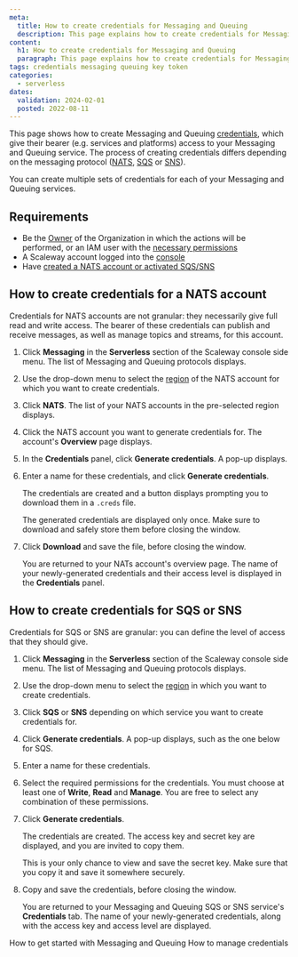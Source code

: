 ```yaml
---
meta:
  title: How to create credentials for Messaging and Queuing
  description: This page explains how to create credentials for Messaging and Queuing
content:
  h1: How to create credentials for Messaging and Queuing
  paragraph: This page explains how to create credentials for Messaging and Queuing
tags: credentials messaging queuing key token 
categories:
  - serverless 
dates:
  validation: 2024-02-01
  posted: 2022-08-11 
---
```


This page shows how to create Messaging and Queuing [credentials](/serverless/messaging/concepts/#credentials), which give their bearer (e.g. services and platforms) access to your Messaging and Queuing service. The process of creating credentials differs depending on the messaging protocol ([NATS](/serverless/messaging/concepts/#nats), [SQS](/serverless/messaging/concepts/#sns) or [SNS](/serverless/messaging/concepts/#sns)).

You can create multiple sets of credentials for each of your Messaging and Queuing services.

## Requirements

- Be the [Owner](/identity-and-access-management/iam/concepts/#owner) of the Organization in which the actions will be performed, or an IAM user with the [necessary permissions](/identity-and-access-management/iam/concepts/#permission)
- A Scaleway account logged into the [console](https://console.scaleway.com)
- Have [created a NATS account or activated SQS/SNS](/serverless/messaging/how-to/get-started/)

## How to create credentials for a NATS account

Credentials for NATS accounts are not granular: they necessarily give full read and write access. The bearer of these credentials can publish and receive messages, as well as manage topics and streams, for this account.

1. Click **Messaging** in the **Serverless** section of the Scaleway console side menu. The list of Messaging and Queuing protocols displays.

2. Use the drop-down menu to select the [region](/serverless/messaging/concepts/#region) of the NATS account for which you want to create credentials.

3. Click **NATS**. The list of your NATS accounts in the pre-selected region displays.

4. Click the NATS account you want to generate credentials for. The account's **Overview** page displays.

5. In the **Credentials** panel, click **Generate credentials**. A pop-up displays.
    <Lightbox src="scaleway-generate-nats-creds.webp" alt="" />

6. Enter a name for these credentials, and click **Generate credentials**.

    The credentials are created and a button displays prompting you to download them in a `.creds` file. 

    <Lightbox src="scaleway-nats-cred-generated.webp" alt="" />
    
    <Message type="important">
      The generated credentials are displayed only once. Make sure to download and safely store them before closing the window.
    </Message>

7. Click **Download** and save the file, before closing the window.

    You are returned to your NATs account's overview page. The name of your newly-generated credentials and their access level is displayed in the **Credentials** panel.

    <Lightbox src="scaleway-nats-credentials-display.webp" alt="" />


## How to create credentials for SQS or SNS

Credentials for SQS or SNS are granular: you can define the level of access that they should give.

1. Click **Messaging** in the **Serverless** section of the Scaleway console side menu. The list of Messaging and Queuing protocols displays.

2. Use the drop-down menu to select the [region](/serverless/messaging/concepts/#region) in which you want to create credentials.

3. Click **SQS** or **SNS** depending on which service you want to create credentials for.

4. Click **Generate credentials**. A pop-up displays, such as the one below for SQS.
    <Lightbox src="scaleway-generate-creds-sqs.webp" alt="" />

5. Enter a name for these credentials.

6. Select the required permissions for the credentials. You must choose at least one of **Write**, **Read** and **Manage**. You are free to select any combination of these permissions.

7. Click **Generate credentials**.

    The credentials are created. The access key and secret key are displayed, and you are invited to copy them.

    <Lightbox src="scaleway-sqs-sns-creds-generated.webp" alt="" />
    
    <Message type="important">
      This is your only chance to view and save the secret key. Make sure that you copy it and save it somewhere securely.
    </Message>

8. Copy and save the credentials, before closing the window.

    You are returned to your Messaging and Queuing SQS or SNS service's **Credentials** tab. The name of your newly-generated credentials, along with the access key and access level are displayed.


<Navigation title="See also">
  <PreviousButton to="/serverless/messaging/how-to/get-started/">How to get started with Messaging and Queuing</PreviousButton>
  <NextButton to="/serverless/messaging/how-to/manage-credentials/">How to manage credentials</NextButton>
</Navigation>